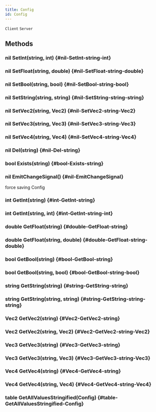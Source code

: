 ```yaml
---
title: Config
id: Config
---
```

`Client`
`Server`

## Methods

### nil SetInt(string, int) {#nil-SetInt-string-int}

### nil SetFloat(string, double) {#nil-SetFloat-string-double}

### nil SetBool(string, bool) {#nil-SetBool-string-bool}

### nil SetString(string, string) {#nil-SetString-string-string}

### nil SetVec2(string, Vec2) {#nil-SetVec2-string-Vec2}

### nil SetVec3(string, Vec3) {#nil-SetVec3-string-Vec3}

### nil SetVec4(string, Vec4) {#nil-SetVec4-string-Vec4}

### nil Del(string) {#nil-Del-string}

### bool Exists(string) {#bool-Exists-string}

### nil EmitChangeSignal() {#nil-EmitChangeSignal}
force saving Config

### int GetInt(string) {#int-GetInt-string}

### int GetInt(string, int) {#int-GetInt-string-int}

### double GetFloat(string) {#double-GetFloat-string}

### double GetFloat(string, double) {#double-GetFloat-string-double}

### bool GetBool(string) {#bool-GetBool-string}

### bool GetBool(string, bool) {#bool-GetBool-string-bool}

### string GetString(string) {#string-GetString-string}

### string GetString(string, string) {#string-GetString-string-string}

### Vec2 GetVec2(string) {#Vec2-GetVec2-string}

### Vec2 GetVec2(string, Vec2) {#Vec2-GetVec2-string-Vec2}

### Vec3 GetVec3(string) {#Vec3-GetVec3-string}

### Vec3 GetVec3(string, Vec3) {#Vec3-GetVec3-string-Vec3}

### Vec4 GetVec4(string) {#Vec4-GetVec4-string}

### Vec4 GetVec4(string, Vec4) {#Vec4-GetVec4-string-Vec4}

### table GetAllValuesStringified(Config) {#table-GetAllValuesStringified-Config}


